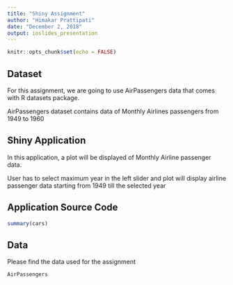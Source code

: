---
title: "Shiny Assignment"
author: "Himakar Prattipati"
date: "December 2, 2018"
output: ioslides_presentation
---

```{r setup, include=FALSE}
knitr::opts_chunk$set(echo = FALSE)
```

## Dataset

For this assignment, we are going to use AirPassengers data that comes with R datasets package.

AirPassengers dataset contains data of Monthly Airlines passengers from 1949 to 1960

## Shiny Application

In this application, a plot will be displayed of Monthly Airline passenger data.

User has to select maximum year in the left slider and plot will display airline passenger data starting from 1949 till the selected year

## Application Source Code

```{r cars, echo = TRUE}
summary(cars)
```

## Data

Please find the data used for the assignment

```{r pressure}
AirPassengers
```

